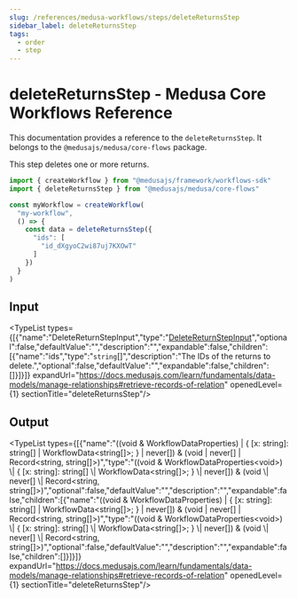 ```yaml
---
slug: /references/medusa-workflows/steps/deleteReturnsStep
sidebar_label: deleteReturnsStep
tags:
  - order
  - step
---
```



# deleteReturnsStep - Medusa Core Workflows Reference

This documentation provides a reference to the `deleteReturnsStep`. It belongs to the `@medusajs/medusa/core-flows` package.

This step deletes one or more returns.

```ts title="src/workflows/my-workflow.ts"
import { createWorkflow } from "@medusajs/framework/workflows-sdk"
import { deleteReturnsStep } from "@medusajs/medusa/core-flows"

const myWorkflow = createWorkflow(
  "my-workflow",
  () => {
    const data = deleteReturnsStep({
      "ids": [
        "id_dXgyoC2wi87uj7KXOwT"
      ]
    })
  }
)
```
  

## Input

<TypeList types={[{"name":"DeleteReturnStepInput","type":"[DeleteReturnStepInput](../../../../types/core_flows.DeleteReturnStepInput/page.mdx)","optional":false,"defaultValue":"","description":"","expandable":false,"children":[{"name":"ids","type":"`string`[]","description":"The IDs of the returns to delete.","optional":false,"defaultValue":"","expandable":false,"children":[]}]}]} expandUrl="https://docs.medusajs.com/learn/fundamentals/data-models/manage-relationships#retrieve-records-of-relation" openedLevel={1} sectionTitle="deleteReturnsStep"/>

## Output

<TypeList types={[{"name":"((void & WorkflowDataProperties<void>) | { [x: string]: string[] | WorkflowData<string[]>; } | never[]) & (void | never[] | Record<string, string[]>)","type":"((void & WorkflowDataProperties&#60;void&#62;) \\| &#123; [x: string]: string[] \\| WorkflowData&#60;string[]&#62;; &#125; \\| never[]) & (void \\| never[] \\| Record&#60;string, string[]&#62;)","optional":false,"defaultValue":"","description":"","expandable":false,"children":[{"name":"((void & WorkflowDataProperties<void>) | { [x: string]: string[] | WorkflowData<string[]>; } | never[]) & (void | never[] | Record<string, string[]>)","type":"((void & WorkflowDataProperties&#60;void&#62;) \\| &#123; [x: string]: string[] \\| WorkflowData&#60;string[]&#62;; &#125; \\| never[]) & (void \\| never[] \\| Record&#60;string, string[]&#62;)","optional":false,"defaultValue":"","description":"","expandable":false,"children":[]}]}]} expandUrl="https://docs.medusajs.com/learn/fundamentals/data-models/manage-relationships#retrieve-records-of-relation" openedLevel={1} sectionTitle="deleteReturnsStep"/>

